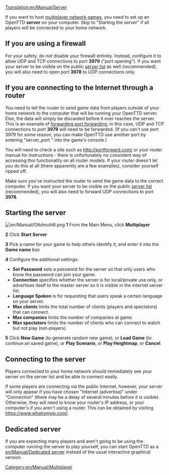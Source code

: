 [[Translation:en/Manual/Server]]

If you want to host [[en/Manual/Multiplayer|multiplayer network games]], you need to set up an OpenTTD '''server''' on your computer. Skip to "Starting the server" if all players will be connected to your home network.
== If you are using a firewall ==
For your safety, do ''not'' disable your firewall entirely. Instead, configure it to allow UDP and TCP connections to port '''3979''' ("port opening"). If you want your server to be visible on the public [http://www.openttd.org/en/servers server list] as well (recommended), you will also need to open port '''3978''' to UDP connections only.
== If you are connecting to the Internet through a router ==
You need to tell the router to send game data from players outside of your home network to the computer that will be running your OpenTTD server. Else, the data will simply be discarded before it ever reaches the server. This is an example of [https://www.wikipedia.org/wiki/Port forwarding port forwarding]; in this case, UDP and TCP connections to port '''3979''' will need to be forwarded. (If you can't use port 3979 for some reason, you can make OpenTTD use another port by entering "server_port <number>" into the game's console.)

You will need to check a site such as http://portforward.com/ or your router manual for instructions - there is unfortunately no consistent way of accessing this functionality on all router models. If your router doesn't let you do this at all (there apparently are a few examples), consider yourself ripped off.

Make sure you've instructed the router to send the game data to the correct computer. If you want your server to be visible on the public [http://www.openttd.org/en/servers server list] (recommended), you will also need to forward UDP connections to port '''3978'''.

== Starting the server ==
[[File:en/Manual/Ottdmulti6.png|right]]
'''1''' From the Main Menu, click '''Multiplayer'''

'''2''' Click '''Start Server'''

'''3''' Pick a name for your game to help others identify it, and enter it into the '''Game name''' box

'''4''' Configure the additional settings:
*'''Set Password''' sets a password for the server so that only users who know the password can join your game.
*'''Connection''' specifies whether the server is for local/private use only, or advertises itself to the master server so it is visible in the internet server list.
*'''Language Spoken''' is for requesting that users speak a certain language on your server.
*'''Max clients''' limits the total number of clients (players and spectators) that can connect.
*'''Max companies''' limits the number of companies at game.
*'''Max spectators''' limits the number of clients who can connect to watch but not play (not-players).

'''5''' Click '''New Game''' (to generate random new game), or '''Load Game''' (to continue an saved game), or '''Play Scenario''', or '''Play Heightmap''', or '''Cancel'''.


==Connecting to the server==
Players connected to your home network should immediately see your server on the server list and be able to connect easily.

If some players are connecting via the public Internet, however, your server will only appear if you have chosen "Internet (advertise)" under "Connection" (there may be a delay of several minutes before it is visible). Otherwise, they will need to know your router's IP address, or your computer's if you aren't using a router. This can be obtained by visiting https://www.whatismyip.com/.

==Dedicated server==
If you are expecting many players and aren't going to be using the computer running the server to play yourself, you can start OpenTTD as a [[en/Manual/Dedicated server]] instead of the usual interactive graphical version.

[[Category:en/Manual/Multiplayer]]
